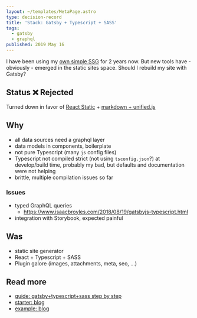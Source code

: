 ```yaml
---
layout: ~/templates/MetaPage.astro
type: decision-record
title: 'Stack: Gatsby + Typescript + SASS'
tags:
  - gatsby
  - graphql
published: 2019 May 16
---
```


<Abstract>

I have been using my [own simple SSG](https://github.com/andrezero/guay) for 2 years now. But new tools have - obviously - emerged in the static sites space. Should I rebuild my site with Gatsby?

</Abstract>

## Status :x: Rejected

Turned down in favor of [React Static](/meta/records/rejected/react-static) + [markdown + unified.js](/meta/records/rejected/content-markdown-unified-remark-rehype)

## Why

- all data sources need a graphql layer
- data models in components, boilerplate
- not pure Typescript (many `js` config files)
- Typescript not compiled strict (not using `tsconfig.json`?) at develop/build time, probably my bad, but defaults and documentation were not helping
- brittle, multiple compilation issues so far

### Issues

- typed GraphQL queries
  - https://www.isaacbroyles.com/2018/08/19/gatsbyjs-typescript.html
- integration with Storybook, expected painful

## Was

- static site generator
- React + Typescript + SASS
- Plugin galore (images, attachments, meta, seo, ...)

## Read more

- [guide: gatsby+typescript+sass step by step](https://medium.com/@thetrevorharmon/how-to-make-a-super-fast-static-site-with-gatsby-typescript-and-sass-3742c00d4524)
- [starter: blog](https://github.com/mhadaily/gatsby-starter-typescript-power-blog)
- [example: blog](https://github.com/magarcia/magarcia.io/tree/greenkeeper/gatsby-2.3.2)
